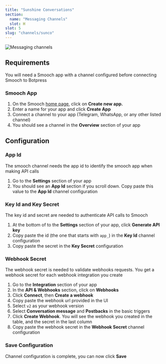 ```yaml
---
title: "Sunshine Conversations"
section:
  name: "Messaging Channels"
  slot: H
slot: 5
slug: "channels/sunco"
---
```


![Messaging channels](/docs/smooch-banner.png)

## Requirements

You will need a Smooch app with a channel configured before connecting Smooch to Botpress

### Smooch App

1. On the Smooch [home page](https://app.smooch.io/), click on **Create new app.**
1. Enter a name for your app and click **Create App**
1. Connect a channel to your app (Telegram, WhatsApp, or any other listed channel)
1. You should see a channel in the **Overview** section of your app

## Configuration

### App Id

The smooch channel needs the app id to identify the smooch app when making API calls

1. Go to the **Settings** section of your app
1. You should see an **App Id** section if you scroll down. Copy paste this value to the **App Id** channel configuration

### Key Id and Key Secret

The key id and secret are needed to authenticate API calls to Smooch

1. At the bottom of to the **Settings** section of your app, click **Generate API key**
1. Copy paste the id (the one that starts with `app_`) in the **Key Id** channel configuration
1. Copy paste the secret in the **Key Secret** configuration

### Webhook Secret

The webhook secret is needed to validate webhooks requests. You get a webhook secret for each webhook integration you create

1. Go to the **Integration** section of your app
1. In the **API & Webhooks** section, click on **Webhooks**
1. Click **Connect**, then **Create a webhook**
1. Copy paste the webhook url provided in the UI
1. Select `v2` as your webhook version
1. Select **Conversation message** and **Postbacks** in the basic triggers
1. Click **Create Webhook**. You will see the webhook you created in the table, and the secret in the last column
1. Copy paste the webhook secret in the **Webhook Secret** channel configuration

### Save Configuration

Channel configuration is complete, you can now click **Save**
